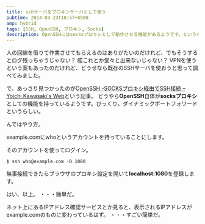 ```yaml
---
title: sshサーバをプロキシサーバとして使う
pubtime: 2014-04-23T10:57+0900
amp: hybrid
tags: [SSH, OpenSSH, プロキシ, Socks]
description: OpenSSHにはsocksプロキシとして動作させる機能があるようです。というわけで、実際に試してみました。もの凄く簡単でした。
---
```


人の回線を借りて作業させてもらえるのはありがたいのだけれど、でもそうするとログ残っちゃうじゃない？
艦これとか堂々と出来ないじゃない？
VPNを使うという案もあったのだけれど、どうせなら既存のSSHサーバを使おうと思って調べてみました。

で、あっさり見つかったのが[OpenSSH -SOCKSプロキシ経由でSSH接続 &#8211; Yoichi Kawasaki&#039;s Web](http://copious.me/posts/2010/10/11/openssh_ssh_over_socks_prox/)という記事。
どうやら**OpenSSH**自体が**socksプロキシ**としての機能を持っているようです。びっくり。ダイナミックポートフォワードというらしい。

んではやり方。

example.comにwhoというアカウントを持っていることにします。

そのアカウントを使ってログイン。
``` shell
$ ssh who@example.com -D 1080
```
無事接続できたらブラウザのプロキシ設定を開いて**localhost:1080**を登録します。

はい、以上。
・・・簡単だ。

ネット上にあるIPアドレス確認サービスとか見ると、表示されるIPアドレスがexample.comのものに変わっているはず。
・・・すごい簡単だ。
